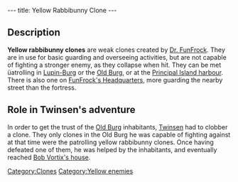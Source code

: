 ---
title: Yellow Rabbibunny Clone
---

{{Enemy|
Name=Yellow rabbibunny clone|
Image=Lba ingame yellow rabbibunnyclone.jpg|
Level=Yellow|
Reaction=Falls backwards|
Recovery=5 seconds|
Rate=1 second|
Damage=4%|
Range=32 paces|
Speed=10.8kph maximum}}

==Description==
'''Yellow rabbibunny clones''' are weak clones created by [[Dr. FunFrock]]. They are in use for basic guarding and overseeing activities, but are not capable of fighting a stronger enemy, as they collapse when hit. They can be met üatrolling in [[Lupin-Burg]] or the [[Old Burg]], or at the [[Principal Island harbour]]. There is also one on [[FunFrock's Headquarters]], more guarding the nearby street than the fortress.

==Role in Twinsen's adventure==
In order to get the trust of the [[Old Burg]] inhabitants, [[Twinsen]] had to clobber a clone. They only clones in the Old Burg he was capable of fighting against at that time were the patrolling yellow rabbibunny clones. Once having defeated one of them, he was helped by the inhabitants, and eventually reached [[Bob Vortix's house]].

[[Category:Clones]]
[[Category:Yellow enemies]]